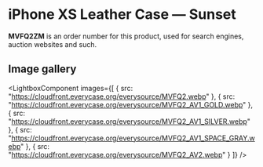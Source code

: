 
# iPhone XS Leather Case — Sunset

<Callout type='info' emoji='👉🏻'>**MVFQ2ZM** is an order number for this product, used for search engines, auction websites and such.</Callout>

## Image gallery

<LightboxComponent
    images={[
      {
        src: "https://cloudfront.everycase.org/everysource/MVFQ2.webp"
      },
      {
        src: "https://cloudfront.everycase.org/everysource/MVFQ2_AV1_GOLD.webp"
      },
      {
        src: "https://cloudfront.everycase.org/everysource/MVFQ2_AV1_SILVER.webp"
      },
      {
        src: "https://cloudfront.everycase.org/everysource/MVFQ2_AV1_SPACE_GRAY.webp"
      },
      {
        src: "https://cloudfront.everycase.org/everysource/MVFQ2_AV2.webp"
      }
    ]}
  />

